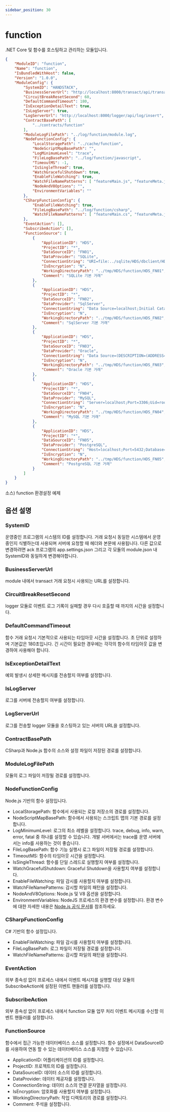 ```yaml
---
sidebar_position: 30
---
```


# function

.NET Core 및 함수를 호스팅하고 관리하는 모듈입니다.

```json
{
    "ModuleID": "function",
    "Name": "function",
    "IsBundledWithHost": false,
    "Version": "1.0.0",
    "ModuleConfig": {
        "SystemID": "HANDSTACK",
        "BusinessServerUrl": "http://localhost:8000/transact/api/transaction/execute",
        "CircuitBreakResetSecond": 60,
        "DefaultCommandTimeout": 180,
        "IsExceptionDetailText": true,
        "IsLogServer": true,
        "LogServerUrl": "http://localhost:8000/logger/api/log/insert",
        "ContractBasePath": [
            "../contracts/function"
        ],
        "ModuleLogFilePath": "../log/function/module.log",
        "NodeFunctionConfig": {
            "LocalStoragePath": "../cache/function",
            "NodeScriptMapBasePath": "",
            "LogMinimumLevel": "trace",
            "FileLogBasePath": "../log/function/javascript",
            "TimeoutMS": -1,
            "IsSingleThread": true,
            "WatchGracefulShutdown": true,
            "EnableFileWatching": true,
            "WatchFileNamePatterns": [ "featureMain.js", "featureMeta.json", "featureSQL.xml", "syn.config.json" ],
            "NodeAndV8Options": "",
            "EnvironmentVariables": ""
        },
        "CSharpFunctionConfig": {
            "EnableFileWatching": true,
            "FileLogBasePath": "../log/function/csharp",
            "WatchFileNamePatterns": [ "featureMain.cs", "featureMeta.json", "featureSQL.xml" ]
        },
        "EventAction": [],
        "SubscribeAction": [],
        "FunctionSource": [
            {
                "ApplicationID": "HDS",
                "ProjectID": "*",
                "DataSourceID": "FN01",
                "DataProvider": "SQLite",
                "ConnectionString": "URI=file:../sqlite/HDS/dbclient/HDS.db;Journal Mode=MEMORY;Cache Size=4000;Synchronous=Normal;Page Size=4096;Pooling=True;BinaryGUID=False;DateTimeFormat=Ticks;Version=3;",
                "IsEncryption": "N",
                "WorkingDirectoryPath": "../tmp/HDS/function/HDS_FN01",
                "Comment": "SQLite 기본 거래"
            },
            {
                "ApplicationID": "HDS",
                "ProjectID": "*",
                "DataSourceID": "FN02",
                "DataProvider": "SqlServer",
                "ConnectionString": "Data Source=localhost;Initial Catalog=master;User ID=sa;Password=Strong@Passw0rd;",
                "IsEncryption": "N",
                "WorkingDirectoryPath": "../tmp/HDS/function/HDS_FN02",
                "Comment": "SqlServer 기본 거래"
            },
            {
                "ApplicationID": "HDS",
                "ProjectID": "*",
                "DataSourceID": "FN03",
                "DataProvider": "Oracle",
                "ConnectionString": "Data Source=(DESCRIPTION=(ADDRESS=(PROTOCOL=TCP)(HOST=localhost)(PORT=1521))(CONNECT_DATA=(SID=ORCL)));User Id=system;Password=Strong@Passw0rd;",
                "IsEncryption": "N",
                "WorkingDirectoryPath": "../tmp/HDS/function/HDS_FN03",
                "Comment": "Oracle 기본 거래"
            },
            {
                "ApplicationID": "HDS",
                "ProjectID": "*",
                "DataSourceID": "FN04",
                "DataProvider": "MySQL",
                "ConnectionString": "Server=localhost;Port=3306;Uid=root;Pwd=Strong@Passw0rd;PersistSecurityInfo=True;SslMode=none;Charset=utf8;Allow User Variables=True;",
                "IsEncryption": "N",
                "WorkingDirectoryPath": "../tmp/HDS/function/HDS_FN04",
                "Comment": "MySQL 기본 거래"
            },
            {
                "ApplicationID": "HDS",
                "ProjectID": "*",
                "DataSourceID": "FN05",
                "DataProvider": "PostgreSQL",
                "ConnectionString": "Host=localhost;Port=5432;Database=postgres;User ID=postgres;Password=Strong@Passw0rd;",
                "IsEncryption": "N",
                "WorkingDirectoryPath": "../tmp/HDS/function/HDS_FN05",
                "Comment": "PostgreSQL 기본 거래"
            }
        ]
    }
}
```
소스) function 환경설정 예제

## 옵션 설명

### SystemID

운영중인 프로그램의 시스템의 ID를 설정합니다. 거래 요청시 동일한 시스템에서 운영중인지 식별하는데 사용되며 서버에 요청할 때 헤더와 본문에 사용됩니다. 다른 값으로 변경하려면 ack 프로그램의 app.settings.json 그리고 각 모듈의 module.json 내 SystemID와 동일하게 변경해야합니다.

### BusinessServerUrl

module 내에서 transact 거래 요청시 사용되는 URL를 설정합니다.

### CircuitBreakResetSecond

logger 모듈로 이벤트 로그 기록이 실패할 경우 다시 호출할 때 까지의 시간을 설정합니다.

### DefaultCommandTimeout

함수 거래 요청시 기본적으로 사용되는 타임아웃 시간을 설정합니다. 초 단위로 설정하며 기본값은 180초입니다. 긴 시간이 필요한 경우에는 각각의 함수의 타임아웃 값을 변경하여 사용해야 합니다.

### IsExceptionDetailText

예외 발생시 상세한 메시지를 전송할지 여부를 설정합니다.

### IsLogServer

로그를 서버에 전송할지 여부를 설정합니다.

### LogServerUrl

로그를 전송할 logger 모듈을 호스팅하고 있는 서버의 URL을 설정합니다.

### ContractBasePath

CSharp과 Node.js 함수의 소스와 설정 파일이 저장된 경로를 설정합니다.

### ModuleLogFilePath

모듈의 로그 파일이 저장될 경로를 설정합니다.

### NodeFunctionConfig

Node.js 기반의 함수 설정입니다.

* LocalStoragePath: 함수에서 사용되는 로컬 저장소의 경로를 설정합니다.
* NodeScriptMapBasePath: 함수에서 사용되는 스크립트 맵의 기본 경로를 설정합니다.
* LogMinimumLevel: 로그의 최소 레벨을 설정합니다. trace, debug, info, warn, error, fatal 중 하나를 설정할 수 있습니다. 개발 서버에서는 trace를 운영 서버에서는 info를 사용하는 것이 좋습니다.
* FileLogBasePath: 함수 기능 실행시 로그 파일이 저장될 경로를 설정합니다.
* TimeoutMS: 함수의 타임아웃 시간을 설정합니다.
* IsSingleThread: 함수를 단일 스레드로 실행할지 여부를 설정합니다.
* WatchGracefulShutdown: Graceful Shutdown을 사용할지 여부를 설정합니다.
* EnableFileWatching: 파일 감시를 사용할지 여부를 설정합니다.
* WatchFileNamePatterns: 감시할 파일의 패턴을 설정합니다.
* NodeAndV8Options: Node.js 및 V8 옵션을 설정합니다.
* EnvironmentVariables: NodeJS 프로세스의 환경 변수를 설정합니다. 환경 변수에 대한 자세한 내용은 [Node.js 공식 문서](https://nodejs.org/api/cli.html#cli_environment_variables)를 참조하세요.

### CSharpFunctionConfig

C# 기반의 함수 설정입니다.

* EnableFileWatching: 파일 감시를 사용할지 여부를 설정합니다.
* FileLogBasePath: 로그 파일이 저장될 경로를 설정합니다.
* WatchFileNamePatterns: 감시할 파일의 패턴을 설정합니다.

### EventAction

외부 종속성 없이 프로세스 내에서 이벤트 메시지를 실행할 대상 모듈의 SubscribeAction에 설정된 이벤트 핸들러를 설정합니다.

### SubscribeAction

외부 종속성 없이 프로세스 내에서 function 모듈 업무 처리 이벤트 메시지를 수신할 이벤트 핸들러를 설정합니다.

### FunctionSource

함수에서 접근 가능한 데이터베이스 소스를 설정합니다. 함수 설정에서 DataSourceID를 사용하여 연동 할 수 있는 데이터베이스 소스를 지정할 수 있습니다.

* ApplicationID: 어플리케이션의 ID를 설정합니다.
* ProjectID: 프로젝트의 ID를 설정합니다.
* DataSourceID: 데이터 소스의 ID를 설정합니다.
* DataProvider: 데이터 제공자를 설정합니다.
* ConnectionString: 데이터 소스의 연결 문자열을 설정합니다.
* IsEncryption: 암호화를 사용할지 여부를 설정합니다.
* WorkingDirectoryPath: 작업 디렉토리의 경로를 설정합니다.
* Comment: 주석을 설정합니다.
